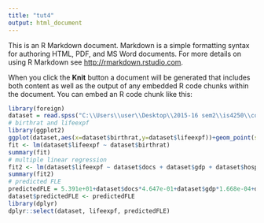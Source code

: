 ```yaml
---
title: "tut4"
output: html_document
---
```


This is an R Markdown document. Markdown is a simple formatting syntax for authoring HTML, PDF, and MS Word documents. For more details on using R Markdown see <http://rmarkdown.rstudio.com>.

When you click the **Knit** button a document will be generated that includes both content as well as the output of any embedded R code chunks within the document. You can embed an R code chunk like this:

```r
library(foreign)
dataset = read.spss("C:\\Users\\user\\Desktop\\2015-16 sem2\\is4250\\country122.sav", to.data.frame=TRUE)
# birthrat and lifeexpf 
library(ggplot2)
ggplot(dataset,aes(x=dataset$birthrat,y=dataset$lifeexpf))+geom_point(shape=1)+geom_smooth(method=lm,se=FALSE) +  xlab("birthrat") + ylab("lifeexp")   
fit <- lm(dataset$lifeexpf ~ dataset$birthrat)
summary(fit)
# multiple linear regression
fit2 <- lm(dataset$lifeexpf ~ dataset$docs + dataset$gdp + dataset$hospbed + dataset$radio + dataset$urban)
summary(fit2)
# predicted FLE
predictedFLE = 5.391e+01+dataset$docs*4.647e-01+dataset$gdp*1.668e-04+dataset$hospbed*8.525e-03+dataset$radio*4.025e-02+dataset$urban*1.113e-01
dataset$predictedFLE <- predictedFLE
library(dplyr)
dplyr::select(dataset, lifeexpf, predictedFLE)
```

